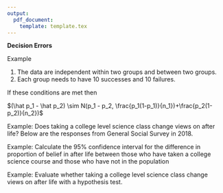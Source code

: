 ```yaml
---
output: 
  pdf_document:
    template: template.tex
---
```



__Decision Errors__

\begin{table}[H]
\begin{tabular}{ll|l|l|}
\cline{3-4}
 &  & \multicolumn{2}{c|}{\textbf{Decision}} \\ \cline{3-4} 
 &  & fail to reject $H_0$ & reject $H_0$ \\ \hline
\multicolumn{1}{|l|}{\multirow{2}{*}{\textbf{Truth}}} & $H_0$ true & Correct Decision & Type I Error ($\alpha$) \\ \cline{2-4} 
\multicolumn{1}{|l|}{} & $H_A$ true & Type II error ($\beta$) & Correct Decision \\ \hline
\end{tabular}
\end{table}

Example 
\vspace{8cm}

\section{Inference for a Difference of Two Proportions}

\subsection{Conditions}

1. The data are independent within two groups and between two groups.
2. Each group needs to have 10 successes and 10 failures.
\subsection{Confidence Interval}
\subsection{Hypothesis Testing}

If these conditions are met then

$(\hat p_1 - \hat p_2) \sim N(p_1 - p_2, \frac{p_1(1-p_1)}{n_1})+\frac{p_2(1-p_2)}{n_2})$

\newpage

Example: Does taking a college level science class change views on after life? Below are the responses from General Social Survey in 2018.


\begin{table}[H]
\begin{tabular}{|l|l|l|l|}
\hline
 &  & \multicolumn{2}{c|}{\textbf{Belief in Life After Death}} \\ \hline
 &  & Yes & No \\ \hline
\multirow{2}{*}{\textbf{College Science Course}} & Yes & 375 & 75 \\ \cline{2-4} 
 & No & 485 & 115 \\ \hline
\end{tabular}
\end{table}

Example: Calculate the 95\% confidence interval for the difference in proportion of belief in after life between those who have taken a college science course and those who have not in the population 



\newpage
Example: Evaluate whether taking a college level science class change views on after life with a hypothesis test.